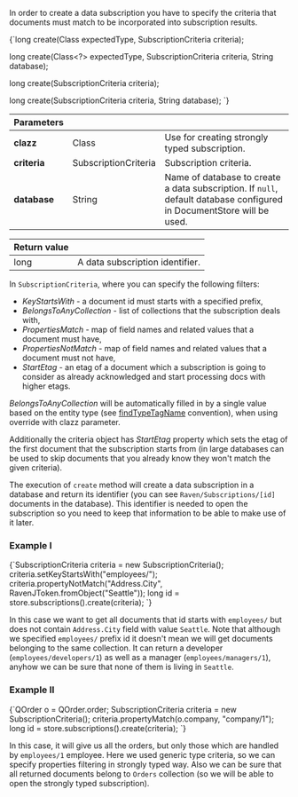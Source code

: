 
In order to create a data subscription you have to specify the criteria that documents must match to be incorporated into subscription results.

<TabItem value="create_1" label="create_1">
<CodeBlock language="java">
{`long create(Class<?> expectedType, SubscriptionCriteria criteria);

long create(Class<?> expectedType, SubscriptionCriteria criteria, String database);

long create(SubscriptionCriteria criteria);

long create(SubscriptionCriteria criteria, String database);
`}
</CodeBlock>
</TabItem>

| Parameters | | |
| ------------- | ------------- | ----- |
| **clazz** | Class | Use for creating strongly typed subscription. |
| **criteria** | SubscriptionCriteria | Subscription criteria. |
| **database** | String | Name of database to create a data subscription. If `null`, default database configured in DocumentStore will be used. |

| Return value | |
| ------------- | ----- |
| long | A data subscription identifier. |

In `SubscriptionCriteria`, where you can specify the following filters:

* _KeyStartsWith_ - a document id must starts with a specified prefix,
* _BelongsToAnyCollection_ - list of collections that the subscription deals with,
* _PropertiesMatch_ - map of field names and related values that a document must have,
* _PropertiesNotMatch_ - map of field names and related values that a document must not have,
* _StartEtag_ - an etag of a document which a subscription is going to consider as already acknowledged and start processing docs with higher etags.

_BelongsToAnyCollection_ will be automatically filled in by a single value based on the entity type (see [findTypeTagName](../configuration/conventions/identifier-generation/global.mdx#findtypetagname-and-finddynamictagname) convention), when using override with clazz parameter.

Additionally the criteria object has _StartEtag_ property which sets the etag of the first document that the subscription starts from (in large databases can be used to skip documents that you already know they won't match the given criteria).

The execution of `create` method will create a data subscription in a database and return its identifier (you can see `Raven/Subscriptions/[id]` documents in the database).
This identifier is needed to open the subscription so you need to keep that information to be able to make use of it later.

### Example I

<TabItem value="create_2" label="create_2">
<CodeBlock language="java">
{`SubscriptionCriteria criteria = new SubscriptionCriteria();
criteria.setKeyStartsWith("employees/");
criteria.propertyNotMatch("Address.City", RavenJToken.fromObject("Seattle"));
long id = store.subscriptions().create(criteria);
`}
</CodeBlock>
</TabItem>

In this case we want to get all documents that id starts with `employees/` but does not contain `Address.City` field with value `Seattle`.
Note that although we specified `employees/` prefix id it doesn't mean we will get documents belonging to the same collection. It can return a developer (`employees/developers/1`)
as well as a manager (`employees/managers/1`), anyhow we can be sure that none of them is living in `Seattle`.

### Example II

<TabItem value="create_3" label="create_3">
<CodeBlock language="java">
{`QOrder o = QOrder.order;
SubscriptionCriteria criteria = new SubscriptionCriteria();
criteria.propertyMatch(o.company, "company/1");
long id = store.subscriptions().create(criteria);
`}
</CodeBlock>
</TabItem>

In this case, it will give us all the orders, but only those which are handled by `employees/1` employee. Here we used generic type criteria, so we can specify properties filtering in strongly typed way.
Also we can be sure that all returned documents belong to `Orders` collection (so we will be able to open the strongly typed subscription).

